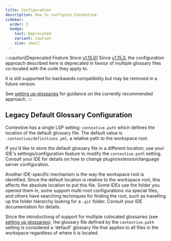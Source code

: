 ```yaml
---
title: Configuration
description: How to configure Contextive
sidebar:
  order: 3
  badge:
    text: Deprecated
    variant: caution
    size: small
---
```


:::caution[Deprecated Feature Since [v1.15.0](https://github.com/dev-cycles/contextive/releases/tag/v1.15.0)]
Since [v1.15.0](https://github.com/dev-cycles/contextive/releases/tag/v1.15.0), the configuration approach described here is deprecated in favour of multiple glossary files co-located with the code they apply to.

It is still supported for backwards compatibility but may be removed in a future version.

See [setting up glossaries](setting-up-glossaries/) for guidance on the currently recommended approach.
:::

## Legacy Default Glossary Configuration

Contextive has a single LSP setting: `contextive.path` which defines the location of the default glossary file.  The default value is `.contextive/definitions.yml`, a relative path to the workspace root.

If you'd like to store the default glossary file in a different location, use your IDE's settings/configuration feature to modify the `contextive.path` setting.  Consult your IDE for details on how to change plugin/extension/language server configuration.

Another IDE-specific mechanism is the way the workspace root is identified.  Since the default location is relative to the workspace root, this affects the absolute location to put this file. Some IDEs use the folder you opened them in, some support multi-root configurations via special files, and others have searching techniques for finding the root, such as travelling up the folder hierarchy looking for a `.git` folder.  Consult your IDE documentation for details.

Since the introductiong of support for multiple colocated glossaries (see [setting up glossaries](setting-up-glossaries/)), the glossary file defined by the `contextive.path` setting is considered a 'default' glossary file that applies to all files in the workspace regardless of where it is located. 
